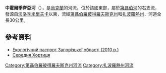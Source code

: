 '''中霍爾季齊亞河'''（{{lang-uk|Середня Хортиця}}），是[[烏克蘭|烏克蘭]]的河流，位於該國東部，屬於[[第聶伯河|第聶伯河]]的右支流，發源自[[沃洛季米里夫卡_(托馬基夫卡區)|沃洛季米里夫卡]]以東，流經[[第聶伯羅彼得羅夫斯克州|第聶伯羅彼得羅夫斯克州]]和[[扎波羅熱州|扎波羅熱州]]，河道全長30公里。

==參考資料==
* [https://archive.is/20121222114905/www.menr.gov.ua/content/article/5981 Екологічний паспорт Запорізької області (2010 p.)]
* [https://archive.is/20130706192905/http://rybohorona.zp.ua/component/content/article/178-perelik-richok?start=9 Середня Хортиця]

{{DEFAULTSORT:Середня Хортиця}}
[[Category:第聶伯羅彼得羅夫斯克州河流|Category:第聶伯羅彼得羅夫斯克州河流]]
[[Category:扎波羅熱州河流|Category:扎波羅熱州河流]]


{{Ukraine-river-stub}}